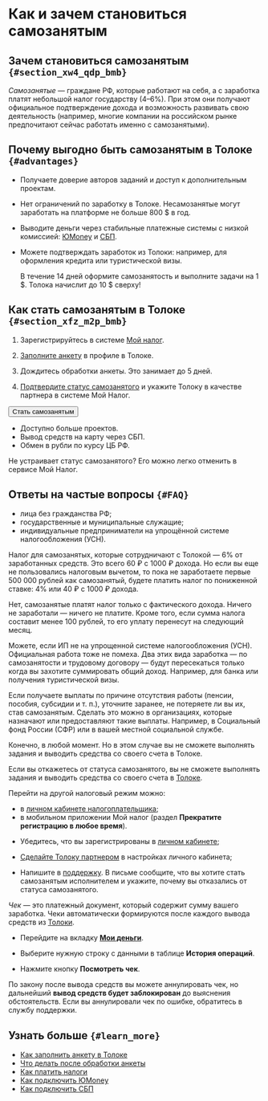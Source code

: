 # Как и зачем становиться самозанятым

## Зачем становиться самозанятым `{#section_xw4_qdp_bmb}`

_Самозанятые_ — граждане РФ, которые работают на себя, а с заработка платят небольшой налог государству (4–6%). При этом они получают официальное подтверждение дохода и возможность развивать свою деятельность (например, многие компании на российском рынке предпочитают сейчас работать именно с самозанятыми).

## Почему выгодно быть самозанятым в Толоке `{#advantages}`

- Получаете доверие авторов заданий и доступ к дополнительным проектам.

- Нет ограничений по заработку в Толоке. Несамозанятые могут заработать на платформе не больше 800 $ в год.

- Выводите деньги через стабильные платежные системы с низкой комиссией: [ЮMoney](../../pay/yoomoney) и [СБП](../../pay/sbp).

- Можете подтверждать заработок из Толоки: например, для оформления кредита или туристической визы.

    <Note mode="note" title="Станьте самозанятым — получите бонусом 10 $">

    В течение 14 дней оформите самозанятость и выполните задачи на 1 $. Толока начислит до 10 $ сверху!

    </Note>

## Как стать самозанятым в Толоке `{#section_xfz_m2p_bmb}`

1. Зарегистрируйтесь в системе [Мой налог](https://npd.nalog.ru/app/).

1. [Заполните анкету](../send-request) в профиле в Толоке.

1. Дождитесь обработки анкеты. Это занимает до 5 дней.

1. [Подтвердите статус самозанятого](../accept-status) и укажите Толоку в качестве партнера в системе Мой Налог.

<Button view="defaultInverse" size="l" type="link" url="https://we.toloka.ai/profile">Стать самозанятым</Button>

<p></p>

<Note mode="tip" title="Самозанятым быть выгодно">

- Доступно больше проектов.
- Вывод средств на карту через СБП.
- Обмен в рубли по курсу ЦБ РФ.

Не устраивает статус самозанятого? Его можно легко отменить в сервисе Мой Налог.

</Note>

## Ответы на частые вопросы `{#FAQ}`

<Cut title="Кто не может стать самозанятым?">

- лица без гражданства РФ;
- государственные и муниципальные служащие;
- индивидуальные предприниматели на упрощённой системе налогообложения (УСН).

</Cut>

<Cut title="Какой налог я буду платить?">

Налог для самозанятых, которые сотрудничают с Толокой — 6% от заработанных средств. Это всего 60 ₽ с 1000 ₽ дохода. Но если вы еще не пользовались налоговым вычетом, то пока не заработаете первые 500 000 рублей как самозанятый, будете платить налог по пониженной ставке: 4% или 40 ₽ с 1000 ₽ дохода.

</Cut>

<Cut title="Нужно платить налог каждый месяц, даже если ничего не заработал?">

Нет, самозанятые платят налог только с фактического дохода. Ничего не заработали — ничего не платите. Кроме того, если сумма налога составит менее 100 рублей, то его уплату перенесут на следующий месяц.

</Cut>

<Cut title="Если у меня ИП или основная работа, я могу стать самозанятым?">

Можете, если ИП не на упрощенной системе налогообложения (УСН). Официальная работа тоже не помеха. Два этих вида заработка — по самозанятости и трудовому договору — будут пересекаться только когда вы захотите суммировать общий доход. Например, для банка или получения туристической визы.

</Cut>

<Cut title="А если я получаю пособие, его не отменят?">

Если получаете выплаты по причине отсутствия работы (пенсии, пособия, субсидии и т. п.), уточните заранее, не потеряете ли вы их, став самозанятым. Сделать это можно в организациях, которые назначают или предоставляют такие выплаты. Например, в Социальный фонд России (СФР) или в вашей местной социальной службе.

</Cut>

<Cut title="Я могу отказаться от статуса самозанятого?">

Конечно, в любой момент. Но в этом случае вы не сможете выполнять задания и выводить средства со своего счета в Толоке.

</Cut>

<Cut title="Отказаться от статуса самозанятого">

<Note mode="restriction" title="Внимание">

Если вы откажетесь от статуса самозанятого, вы не сможете выполнять задания и выводить средства со своего счета в [Толоке](https://toloka.ai/tolokers/ru/).

</Note>

Перейти на другой налоговый режим можно:

- в [личном кабинете налогоплательщика](https://lknpd.nalog.ru/auth/login);
- в мобильном приложении Мой налог (раздел **Прекратите регистрацию в любое время**).

</Cut>

<Cut title="Вернуть статус самозанятого">

  * Убедитесь, что вы зарегистрированы в [личном кабинете](https://lknpd.nalog.ru/auth/login);

  * [Сделайте Толоку партнером](../accept-status#section_f3t_j4p_bmb) в настройках личного кабинета;

  * Напишите в [поддержку](../../troubleshooting/support?form-source=self-employed-about). В письме сообщите, что вы хотите стать самозанятым исполнителем и укажите, почему вы отказались от статуса самозанятого.

</Cut>

<Cut title="Чеки: посмотреть, аннулировать или восстановить">

_Чек_ — это платежный документ, который содержит сумму вашего заработка. Чеки автоматически формируются после каждого вывода средств из [Толоки](https://toloka.ai/tolokers/ru/).

  * Перейдите на вкладку [**Мои деньги**](https://we.toloka.ai/profile/money).

  * Выберите нужную строку с данными в таблице **История операций**.

  * Нажмите кнопку **Посмотреть чек**.

<Note mode="restriction" title="Внимание">

По закону после вывода средств вы можете аннулировать чек, но дальнейший **вывод средств будет заблокирован** до выяснения обстоятельств. Если вы аннулировали чек по ошибке, обратитесь в службу поддержки.

</Note>

</Cut>

## Узнать больше `{#learn_more}`

- [Как заполнить анкету в Толоке](../send-request)
- [Что делать после обработки анкеты](../accept-status)
- [Как платить налоги](../pay-taxes)
- [Как подключить ЮMonеy](../../pay/yoomoney)
- [Как подключить СБП](../../pay/sbp)